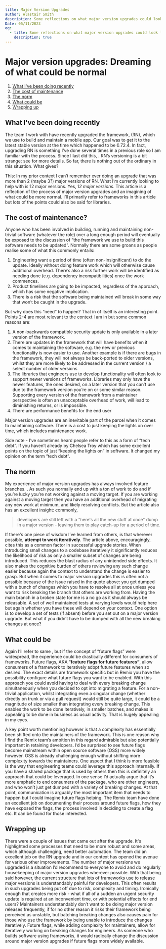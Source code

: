 ```yaml
---
title: Major Version Upgrades
author: Alastair Smith
description: Some reflections on what major version upgrades could look like
Date: 05/11/2023
og:
  - title: Some reflections on what major version upgrades could look like
    description: true
---
```



<Post>

# Major version upgrades: Dreaming of what could be normal

1. [What I've been doing recently](#what-ive-been-doing-recently)
2. [The cost of maintenance](#the-cost-of-maintenance)
3. [The norm](#the-norm)
4. [What could be](#what-could-be)
5. [Wrapping up](#wrapping-up)

## What I've been doing recently<a name="what-ive-been-doing-recently"></a>

The team I work with have recently upgraded the framework, <ArticleLink text="React Native" href="https://reactnative.dev/"/> (RN), which we use to build and maintain a mobile app. Our goal was to get it to the latest stable version at the time which happened to be 0.72.4. In fact, upgrading RN is something I’ve done several times in a previous role so I am familiar with the process. Since I last did this, <ArticleLink text=" there is even better tooling" href=" https://reactnative.dev/docs/upgrading#react-native-projects"/>. RN’s versioning is a bit strange; see <ArticleLink text="this issue" href="https://github.com/facebook/react-native/issues/16846"/> for more details. So far, there is nothing out of the ordinary in this situation. What gives?

This: In my prior context I can’t remember ever doing an upgrade that was more than 2 (maybe 3?) major versions of RN. What I’m currently looking to help with is 12 major versions. Yes, _12 major versions_. This article is a reflection of the process of major version upgrades and an imagining of what could be more normal. I’ll primarily refer to frameworks in this article but lots of the points could also be said for libraries.

## The cost of maintenance?<a name="the-cost-of-maintenance"></a>

Anyone who has been involved in building, running and maintaining non-trivial software (whatever the role) over a long enough period will eventually be exposed to the discussion of “the framework we use to build this software needs to be updated”. Normally there are some groans as people realise some of what this commonly entails:

1. Engineering want a period of time (often non-insignificant) to do the update. Ideally without doing feature work which will otherwise cause additional overhead. There’s also a risk further work will be identified as needing done (e.g. dependency incompatibilities) once the work commences.
2. Product timelines are going to be impacted, regardless of the approach, which has some negative implication.
3. There is a risk that the software being maintained will break in some way that won’t be caught in the upgrade.

But why does this “need” to happen? That in of itself is an interesting point. Points 2-4 are most relevant to the context I am in but some common reasons are:

1. A non-backwards compatible security update is only available in a later version of the framework.
2. There are updates in the framework that will have benefits when it comes to maintaining the software, e.g. the new or previous functionality is now easier to use. Another example is if there are bugs in the framework, they will not always be back-ported to older versions, whilst they are more likely to be addressed in the current version / a select number of older versions.
3. The libraries that engineers use to develop functionality will often look to support newer versions of frameworks. Libraries may only have the newer features, the ones desired, on a later version that you can’t use due to the framework version you’re on or some similar reason. Supporting every version of the framework from a maintainer perspective is often an unacceptable overhead of work, will lead to diminishing returns, or is impossible.
4. There are performance benefits for the end user

Major version upgrades are an inevitable part of the parcel when it comes to maintaining software. There is a cost to just keeping the lights on over time, which includes maintenance work.

Side note - I’ve sometimes heard people refer to this as a form of “tech debt”. If you haven’t already <ArticleLink text="I’d highly recommend this series" href="https://chelseatroy.com/2021/01/14/quantifying-technical-debt/"/> by Chelsea Troy which has some excellent points on the topic of just “keeping the lights on” in software. It changed my opinion on the term “tech debt”.

## The norm<a name="the-norm"></a>

My experience of major version upgrades has always involved feature branches. <ArticleLink text="This seems to be the norm" href="https://remix.run/blog/future-flags#status-quo"/>. As such you normally end up with a ton of work to do and if you’re lucky you’re not working against a moving target. If you are working against a moving target then you have an additional overhead of migrating any new work at minimum, and likely resolving conflicts. But the article also has an excellent insight: commonly,

> developers are still left with a "here's all the new stuff at once" dump in a major version - leaving them to play catch-up for a period of time.

If there's one piece of wisdom I’ve learned from others, is that wherever possible, **attempt to work iteratively**. The article above, encouragingly, cites this as a common factor in successful upgrade stories. When introducing small changes to a codebase iteratively it significantly reduces the likelihood of risk as only a smaller subset of changes are being introduced. This reduces the blast radius of any unintended side effects. It also makes the cognitive burden of others reviewing any such change easier because again the context to understand the change is easier to grasp. But when it comes to major version upgrades this is often not a possible because of the issue raised in the quote above: you get dumped with a bunch of changes which you have to resolve all at once unless you want to risk breaking the branch that others are working from. Having the main branch in a broken state for me is a no go as it should always be releasable. A set of well maintained tests at varying levels would help here but again whether you have these will depend on your context. One option is to develop a set of tests (if absent) before you set out on a major version upgrade. But what if you didn’t have to be dumped with all the new breaking changes at once?

## What could be<a name="what-could-be"></a>

Again I’ll refer to same <ArticleLink text="article" href="https://remix.run/blog/future-flags#introducing-future-flags"/>, but if the concept of “future flags” were widespread, the experience could be drastically different for consumers of frameworks. Future flags, AKA “**feature flags for future features”**, allow consumers of a framework to iteratively adopt future features when so desired. The exact details are framework specific but in Remix you have the possibility configure what future flags you want to be enabled. With this approach you could avoid having to deal with every breaking change simultaneously when you decided to opt into migrating a feature. For a non-trivial application, whilst integrating even a singular change (whether directly on trunk or via a pull request) would still be quite large, it could be a magnitude of size smaller than integrating every breaking change. This enables the work to be done iteratively, in smaller batches, and makes is appealing to be done in business as usual activity. That is hugely appealing in my eyes.

A key point worth mentioning however is that a complexity has essentially been shifted onto the maintainers of the framework. This is one reason why I find the Remix team’s ambition in this regard admirable but also potentially important in retaining developers. I’d be surprised to see future flags become mainstream within open source software (OSS) more widely however. OSS is already challenging enough without shifting more complexity towards the maintainers. One aspect that I think is more feasible is the way that engineering teams could leverage this approach internally. If you have a shared package that is used by others then this is definitely an approach that could be leveraged. In one sense I’d actually argue that it’s more emphatic to end consumers of the package, who are other engineers, and who won’t just get dumped with a variety of breaking changes. At that point, communication is arguably the most important item that needs to happen but I could imagine future flags helping. The Remix team have done an excellent job on documenting their process around future flags, how they have exposed the flags, the process involved in deciding to create a flag etc. It can be found <ArticleLink text="here" href="https://remix.run/docs/en/main/pages/api-development-strategy"/> for those interested.

## Wrapping up<a name="wrapping-up"></a>

There were a couple of issues that came out after the upgrade. It's highlighted some processes that need to be more robust and some areas, which although challenging, need better automation. The team did an excellent job on the RN upgrade and in our context has opened the avenue for various other improvements. The number of major versions we upgraded is a situation I’d recommend to everyone to avoid and do regularly housekeeping of major version upgrades wherever possible. With that being said however, the current structure that lots of frameworks use to release major versions is understandably painful for developers. This often results in such upgrades being put off due to risk, complexity and timing. Ironically enough that creates more risk - what if all of a sudden an urgent security update is required at an inconvenient time, or with potential effects for end users? Maintainers understandably don’t want to be doing major version releases frequently, if for no other reason it risks their framework being perceived as unstable, but batching breaking changes also causes pain for those who use the framework by being unable to introduce the changes iteratively. Future flags, while adding complexity for maintainers, allow for iteratively working on breaking changes for engineers. As someone who builds software using frameworks, it would radically change the discussion around major version upgrades if future flags more widely available.

</Post>
